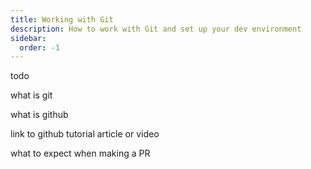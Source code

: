 ```yaml
---
title: Working with Git
description: How to work with Git and set up your dev environment
sidebar:
  order: -1
---
```

todo

what is git

what is github

link to github tutorial article or video

what to expect when making a PR